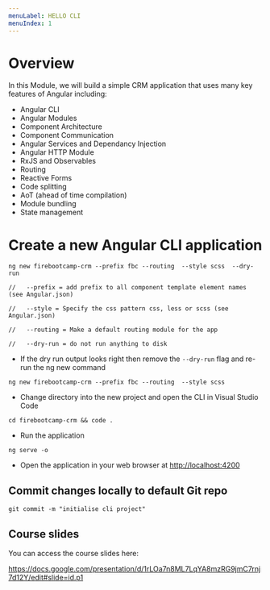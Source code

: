```yaml
---
menuLabel: HELLO CLI
menuIndex: 1
---
```


# Overview

In this Module, we will build a simple CRM application that uses many key features of Angular including:


- Angular CLI
- Angular Modules
- Component Architecture
- Component Communication
- Angular Services and Dependancy Injection
- Angular HTTP Module
- RxJS and Observables
- Routing
- Reactive Forms
- Code splitting
- AoT (ahead of time compilation)
- Module bundling
- State management


# Create a new Angular CLI application

```
ng new firebootcamp-crm --prefix fbc --routing  --style scss  --dry-run

//   --prefix = add prefix to all component template element names (see Angular.json)

//   --style = Specify the css pattern css, less or scss (see Angular.json)

//   --routing = Make a default routing module for the app

//   --dry-run = do not run anything to disk
```

- If the dry run output looks right then remove the `--dry-run` flag and re-run the ng new command

```
ng new firebootcamp-crm --prefix fbc --routing  --style scss 
```

- Change directory into the new project and open the CLI in Visual Studio Code

```
cd firebootcamp-crm && code .
```

- Run the application

```
ng serve -o
```

- Open the application in your web browser at [http://localhost:4200](http://localhost:4200)

## Commit changes locally to default Git repo

```
git commit -m "initialise cli project"
```

## Course slides

You can access the course slides here:

https://docs.google.com/presentation/d/1rLOa7n8ML7LqYA8mzRG9jmC7rnj7d12Y/edit#slide=id.p1